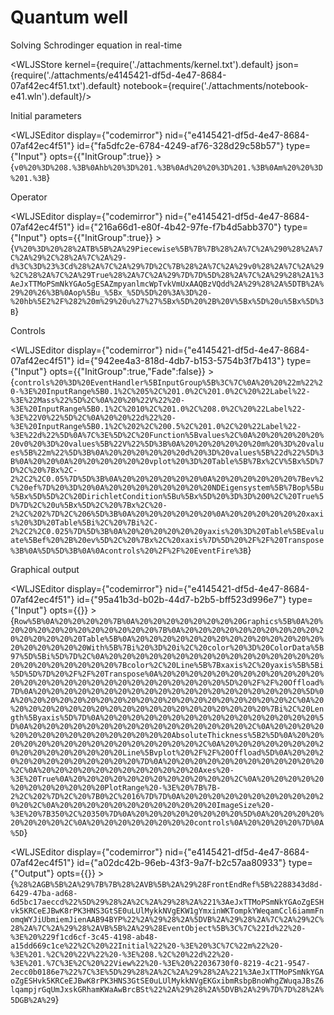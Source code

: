 # Quantum well
Solving Schrodinger equation in real-time




<WLJSStore kernel={require('./attachments/kernel.txt').default} json={require('./attachments/e4145421-df5d-4e47-8684-07af42ec4f51.txt').default} notebook={require('./attachments/notebook-e41.wln').default}/>




Initial parameters

<WLJSEditor display={"codemirror"} nid={"e4145421-df5d-4e47-8684-07af42ec4f51"} id={"fa5dfc2e-6784-4249-af76-328d29c58b57"} type={"Input"} opts={{"InitGroup":true}} >{`v0%20%3D%208.%3B%0Ahb%20%3D%201.%3B%0Ad%20%20%3D%201.%3B%0Am%20%20%3D%201.%3B`}</WLJSEditor>

Operator

<WLJSEditor display={"codemirror"} nid={"e4145421-df5d-4e47-8684-07af42ec4f51"} id={"216a66d1-e80f-4b42-97fe-f7b4d5abb370"} type={"Input"} opts={{"InitGroup":true}} >{`V%20%3D%20%28%2ATB%5B%2A%29Piecewise%5B%7B%7B%28%2A%7C%2A%290%28%2A%7C%2A%29%2C%28%2A%7C%2A%29-d%3C%3D%23%3Cd%28%2A%7C%2A%29%7D%2C%7B%28%2A%7C%2A%29v0%28%2A%7C%2A%29%2C%28%2A%7C%2A%29True%28%2A%7C%2A%29%7D%7D%5D%28%2A%7C%2A%29%28%2A1%3AeJxTTMoPSmNkYGAo5gESAZmpyanlmcWpTvkVmUxAAQBzVQdd%2A%29%28%2A%5DTB%2A%29%20%26%3B%0Aop%5Bu_%5Bx_%5D%5D%20%3A%3D%20-%20hb%5E2%2F%282%20m%29%20u%27%27%5Bx%5D%20%2B%20V%5Bx%5D%20u%5Bx%5D%3B`}</WLJSEditor>

Controls

<WLJSEditor display={"codemirror"} nid={"e4145421-df5d-4e47-8684-07af42ec4f51"} id={"942ee4a3-818d-4db7-b153-5754b3f7b413"} type={"Input"} opts={{"InitGroup":true,"Fade":false}} >{`controls%20%3D%20EventHandler%5BInputGroup%5B%3C%7C%0A%20%20%22m%22%20-%3E%20InputRange%5B0.1%2C%205%2C%201.0%2C%201.0%2C%20%22Label%22-%3E%22Mass%22%5D%2C%0A%20%20%22V%22%20-%3E%20InputRange%5B0.1%2C%2010%2C%201.0%2C%208.0%2C%20%22Label%22-%3E%22V0%22%5D%2C%0A%20%20%22d%22%20-%3E%20InputRange%5B0.1%2C%202%2C%200.5%2C%201.0%2C%20%22Label%22-%3E%22d%22%5D%0A%7C%3E%5D%2C%20Function%5Bvalues%2C%0A%20%20%20%20%20%20v0%20%3D%20values%5B%22V%22%5D%3B%0A%20%20%20%20%20%20m%20%3D%20values%5B%22m%22%5D%3B%0A%20%20%20%20%20%20d%20%3D%20values%5B%22d%22%5D%3B%0A%20%20%0A%20%20%20%20%20%20vplot%20%3D%20Table%5B%7Bx%2CV%5Bx%5D%7D%2C%20%7Bx%2C-2%2C2%2C0.05%7D%5D%3B%0A%20%20%20%20%20%20%0A%20%20%20%20%20%20%7Bev%2C%20ef%7D%20%3D%20%0A%20%20%20%20%20%20%20%20NDEigensystem%5B%7Bop%5Bu%5Bx%5D%5D%2C%20DirichletCondition%5Bu%5Bx%5D%20%3D%3D%200%2C%20True%5D%7D%2C%20u%5Bx%5D%2C%20%7Bx%2C%20-2%2C%202%7D%2C%206%5D%3B%0A%20%20%20%20%20%20%0A%20%20%20%20%20%20xaxis%20%3D%20Table%5Bi%2C%20%7Bi%2C-2%2C2%2C0.025%7D%5D%3B%0A%20%20%20%20%20%20yaxis%20%3D%20Table%5BEvaluate%5Bef%20%2B%20ev%5D%2C%20%7Bx%2C%20xaxis%7D%5D%20%2F%2F%20Transpose%3B%0A%5D%5D%3B%0A%0Acontrols%20%2F%2F%20EventFire%3B`}</WLJSEditor>

Graphical output

<WLJSEditor display={"codemirror"} nid={"e4145421-df5d-4e47-8684-07af42ec4f51"} id={"95a41b3d-b02b-44d7-b2b5-bff523d996e7"} type={"Input"} opts={{}} >{`Row%5B%0A%20%20%20%20%7B%0A%20%20%20%20%20%20%20%20Graphics%5B%0A%20%20%20%20%20%20%20%20%20%20%20%20%7B%0A%20%20%20%20%20%20%20%20%20%20%20%20%20%20%20%20Table%5B%0A%20%20%20%20%20%20%20%20%20%20%20%20%20%20%20%20%20%20%20%20With%5B%7Bi%20%3D%20i%2C%20color%20%3D%20ColorData%5B97%5D%5Bi%5D%7D%2C%0A%20%20%20%20%20%20%20%20%20%20%20%20%20%20%20%20%20%20%20%20%20%20%20%20%7Bcolor%2C%20Line%5B%7Bxaxis%2C%20yaxis%5B%5Bi%5D%5D%7D%20%2F%2F%20Transpose%0A%20%20%20%20%20%20%20%20%20%20%20%20%20%20%20%20%20%20%20%20%20%20%20%20%20%20%20%20%5D%20%2F%2F%20Offload%7D%0A%20%20%20%20%20%20%20%20%20%20%20%20%20%20%20%20%20%20%20%20%5D%0A%20%20%20%20%20%20%20%20%20%20%20%20%20%20%20%20%20%20%20%20%2C%0A%20%20%20%20%20%20%20%20%20%20%20%20%20%20%20%20%20%20%20%20%7Bi%2C%20Length%5Byaxis%5D%7D%0A%20%20%20%20%20%20%20%20%20%20%20%20%20%20%20%20%5D%0A%20%20%20%20%20%20%20%20%20%20%20%20%20%20%20%20%2C%0A%20%20%20%20%20%20%20%20%20%20%20%20%20%20%20%20AbsoluteThickness%5B2%5D%0A%20%20%20%20%20%20%20%20%20%20%20%20%20%20%20%20%2C%0A%20%20%20%20%20%20%20%20%20%20%20%20%20%20%20%20Line%5Bvplot%20%2F%2F%20Offload%5D%0A%20%20%20%20%20%20%20%20%20%20%20%20%7D%0A%20%20%20%20%20%20%20%20%20%20%20%20%2C%0A%20%20%20%20%20%20%20%20%20%20%20%20Axes%20-%3E%20True%0A%20%20%20%20%20%20%20%20%20%20%20%20%2C%0A%20%20%20%20%20%20%20%20%20%20%20%20PlotRange%20-%3E%20%7B%7B-2%2C%202%7D%2C%20%7B0%2C%2016%7D%7D%0A%20%20%20%20%20%20%20%20%20%20%20%20%2C%0A%20%20%20%20%20%20%20%20%20%20%20%20ImageSize%20-%3E%20%7B350%2C%20350%7D%0A%20%20%20%20%20%20%20%20%5D%0A%20%20%20%20%20%20%20%20%2C%0A%20%20%20%20%20%20%20%20controls%0A%20%20%20%20%7D%0A%5D`}</WLJSEditor>

<WLJSEditor display={"codemirror"} nid={"e4145421-df5d-4e47-8684-07af42ec4f51"} id={"a02dc42b-96eb-43f3-9a7f-b2c57aa80933"} type={"Output"} opts={{}} >{`%28%2AGB%5B%2A%29%7B%7B%28%2AVB%5B%2A%29%28FrontEndRef%5B%2288343d8d-6429-47ba-ad68-6d5bc17aeccd%22%5D%29%28%2A%2C%2A%29%28%2A%221%3AeJxTTMoPSmNkYGAoZgESHvk5KRCeEJBwK8rPK3HNS3GtSE0uLUlMykkNVgEKW1gYmxinWKTompkYWeqamCcl6iammFnomqWYJiUbmiemJienAAB94BYP%22%2A%29%28%2A%5DVB%2A%29%28%2A%7C%2A%29%2C%28%2A%7C%2A%29%28%2AVB%5B%2A%29%28EventObject%5B%3C%7C%22Id%22%20-%3E%20%229f1cd6cf-3c45-4198-ab48-a15dd669c1ce%22%2C%20%22Initial%22%20-%3E%20%3C%7C%22m%22%20-%3E%201.%2C%20%22V%22%20-%3E%208.%2C%20%22d%22%20-%3E%201.%7C%3E%2C%20%22View%22%20-%3E%20%22036730f0-8219-4c21-9547-2ecc0b0186e7%22%7C%3E%5D%29%28%2A%2C%2A%29%28%2A%221%3AeJxTTMoPSmNkYGAoZgESHvk5KRCeEJBwK8rPK3HNS3GtSE0uLUlMykkNVgEKGxibmRsbpBnoWhgZWuqaJBsZ6lqampjrGqUmJxskGRhamKWaAwBrcBSt%22%2A%29%28%2A%5DVB%2A%29%7D%7D%28%2A%5DGB%2A%29`}</WLJSEditor>